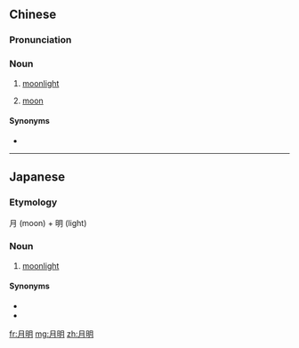 ==Chinese==
{{zh-forms}}

===Pronunciation===
{{zh-pron
|m=yuèmíng
|c=jyut6 ming4
|j=yeh4 mi1
|cat=n
}}

===Noun===
{{zh-noun}}

# [[moonlight]]
# {{lb|zh|Jin}} [[moon]]

====Synonyms====
* {{sense|moon}}
{{zh-dial|月亮}}

----

==Japanese==
{{ja-kanjitab|げつ|めい|yomi=o}}

===Etymology===
月 (moon) + 明 (light)

===Noun===
{{ja-noun|げつめい}}
# [[moonlight]]

====Synonyms====
* {{ja-r|月光|げっこう}}
* {{ja-r|月色|げっしょく}}

[[fr:月明]]
[[mg:月明]]
[[zh:月明]]